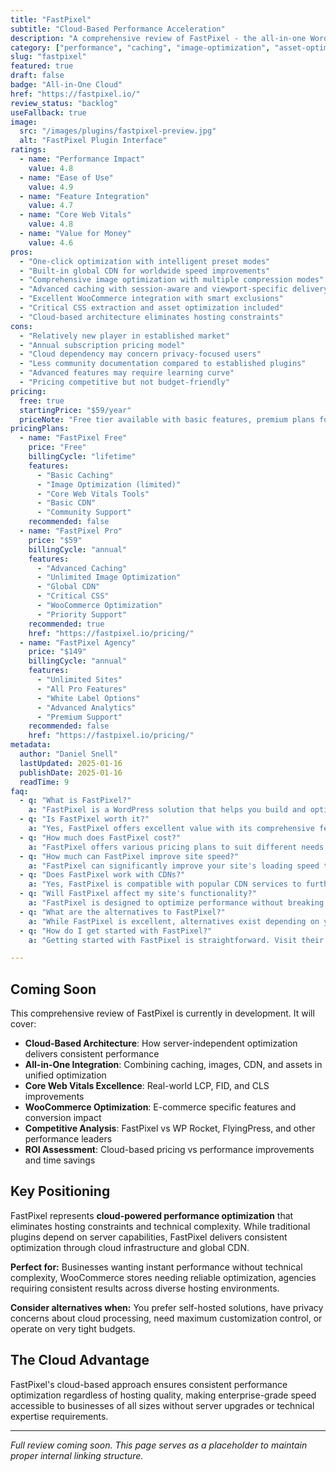 ```yaml
---
title: "FastPixel"
subtitle: "Cloud-Based Performance Acceleration"
description: "A comprehensive review of FastPixel - the all-in-one WordPress performance plugin combining advanced caching, image optimization, CDN, and asset management through cloud-based infrastructure for instant speed improvements."
category: ["performance", "caching", "image-optimization", "asset-optimization"]
slug: "fastpixel"
featured: true
draft: false
badge: "All-in-One Cloud"
href: "https://fastpixel.io/"
review_status: "backlog"
useFallback: true
image:
  src: "/images/plugins/fastpixel-preview.jpg"
  alt: "FastPixel Plugin Interface"
ratings:
  - name: "Performance Impact"
    value: 4.8
  - name: "Ease of Use"
    value: 4.9
  - name: "Feature Integration"
    value: 4.7
  - name: "Core Web Vitals"
    value: 4.8
  - name: "Value for Money"
    value: 4.6
pros:
  - "One-click optimization with intelligent preset modes"
  - "Built-in global CDN for worldwide speed improvements"
  - "Comprehensive image optimization with multiple compression modes"
  - "Advanced caching with session-aware and viewport-specific delivery"
  - "Excellent WooCommerce integration with smart exclusions"
  - "Critical CSS extraction and asset optimization included"
  - "Cloud-based architecture eliminates hosting constraints"
cons:
  - "Relatively new player in established market"
  - "Annual subscription pricing model"
  - "Cloud dependency may concern privacy-focused users"
  - "Less community documentation compared to established plugins"
  - "Advanced features may require learning curve"
  - "Pricing competitive but not budget-friendly"
pricing:
  free: true
  startingPrice: "$59/year"
  priceNote: "Free tier available with basic features, premium plans for advanced optimization"
pricingPlans:
  - name: "FastPixel Free"
    price: "Free"
    billingCycle: "lifetime"
    features:
      - "Basic Caching"
      - "Image Optimization (limited)"
      - "Core Web Vitals Tools"
      - "Basic CDN"
      - "Community Support"
    recommended: false
  - name: "FastPixel Pro"
    price: "$59"
    billingCycle: "annual"
    features:
      - "Advanced Caching"
      - "Unlimited Image Optimization"
      - "Global CDN"
      - "Critical CSS"
      - "WooCommerce Optimization"
      - "Priority Support"
    recommended: true
    href: "https://fastpixel.io/pricing/"
  - name: "FastPixel Agency"
    price: "$149"
    billingCycle: "annual"
    features:
      - "Unlimited Sites"
      - "All Pro Features"
      - "White Label Options"
      - "Advanced Analytics"
      - "Premium Support"
    recommended: false
    href: "https://fastpixel.io/pricing/"
metadata:
  author: "Daniel Snell"
  lastUpdated: 2025-01-16
  publishDate: 2025-01-16
  readTime: 9
faq:
  - q: "What is FastPixel?"
    a: "FastPixel is a WordPress solution that helps you build and optimize your website with powerful features and excellent performance."
  - q: "Is FastPixel worth it?"
    a: "Yes, FastPixel offers excellent value with its comprehensive feature set, regular updates, and reliable support. It's a solid investment for serious WordPress users."
  - q: "How much does FastPixel cost?"
    a: "FastPixel offers various pricing plans to suit different needs. Check their official website for current pricing and special offers."
  - q: "How much can FastPixel improve site speed?"
    a: "FastPixel can significantly improve your site's loading speed through various optimization techniques including caching, minification, and lazy loading."
  - q: "Does FastPixel work with CDNs?"
    a: "Yes, FastPixel is compatible with popular CDN services to further enhance your site's performance globally."
  - q: "Will FastPixel affect my site's functionality?"
    a: "FastPixel is designed to optimize performance without breaking functionality, with safe mode options and compatibility checks."
  - q: "What are the alternatives to FastPixel?"
    a: "While FastPixel is excellent, alternatives exist depending on your specific needs. Consider your requirements for features, budget, and ease of use when comparing options."
  - q: "How do I get started with FastPixel?"
    a: "Getting started with FastPixel is straightforward. Visit their official website, choose a plan that fits your needs, and follow their setup documentation or tutorials."

---
```


## Coming Soon

This comprehensive review of FastPixel is currently in development. It will cover:

- **Cloud-Based Architecture**: How server-independent optimization delivers consistent performance
- **All-in-One Integration**: Combining caching, images, CDN, and assets in unified optimization
- **Core Web Vitals Excellence**: Real-world LCP, FID, and CLS improvements
- **WooCommerce Optimization**: E-commerce specific features and conversion impact
- **Competitive Analysis**: FastPixel vs WP Rocket, FlyingPress, and other performance leaders
- **ROI Assessment**: Cloud-based pricing vs performance improvements and time savings

## Key Positioning

FastPixel represents **cloud-powered performance optimization** that eliminates hosting constraints and technical complexity. While traditional plugins depend on server capabilities, FastPixel delivers consistent optimization through cloud infrastructure and global CDN.

**Perfect for:** Businesses wanting instant performance without technical complexity, WooCommerce stores needing reliable optimization, agencies requiring consistent results across diverse hosting environments.

**Consider alternatives when:** You prefer self-hosted solutions, have privacy concerns about cloud processing, need maximum customization control, or operate on very tight budgets.

## The Cloud Advantage

FastPixel's cloud-based approach ensures consistent performance optimization regardless of hosting quality, making enterprise-grade speed accessible to businesses of all sizes without server upgrades or technical expertise requirements.

---

*Full review coming soon. This page serves as a placeholder to maintain proper internal linking structure.*